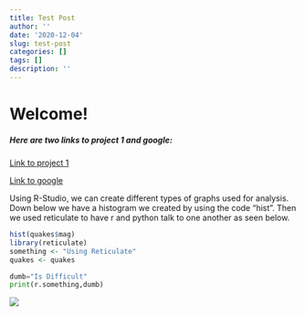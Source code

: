 ```yaml
---
title: Test Post
author: ''
date: '2020-12-04'
slug: test-post
categories: []
tags: []
description: ''
---
```


# Welcome!
##### Here are two links to project 1 and google: 

[Link to project 1](/project1/)

[Link to google](https://www.google.com)


Using R-Studio, we can create different types of graphs used for analysis. Down below we have a histogram we created by using the code "hist". Then we used reticulate to have r and python talk to one another as seen below. 
```r
hist(quakes$mag)
library(reticulate)
something <- "Using Reticulate"
quakes <- quakes
```

```python
dumb="Is Difficult"
print(r.something,dumb)
```


![](/post/2020-12-04-test-post_files/kid2.JPG)

